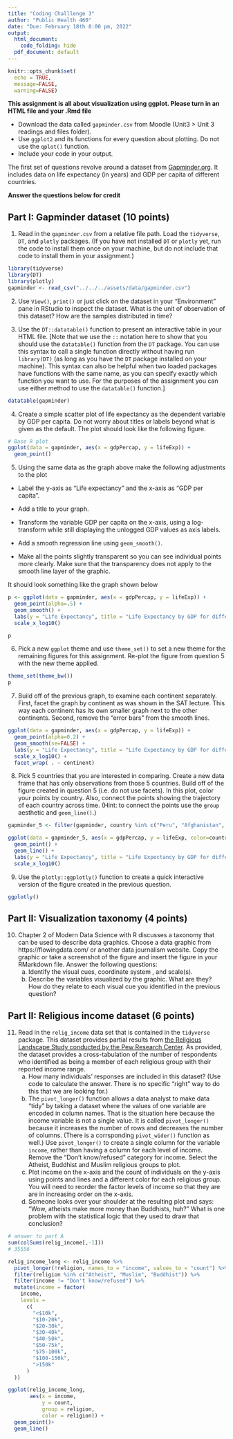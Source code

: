 ```yaml
---
title: "Coding Challlenge 3"
author: "Public Health 460"
date: "Due: February 18th 8:00 pm, 2022"
output:
  html_document: 
    code_folding: hide
  pdf_document: default
---
```



```r
knitr::opts_chunk$set(
  echo = TRUE, 
  message=FALSE, 
  warning=FALSE)
```


__This assignment is all about visualization using ggplot. Please turn in an HTML file and your .Rmd file__

* Download the data called ``gapminder.csv`` from Moodle (Unit3 > Unit 3 readings and files folder).
* Use ``ggplot2`` and its functions for every question about plotting. Do not use the `qplot()` function.
* Include your code in your output.

The first set of questions revolve around a dataset from [Gapminder.org](https://www.gapminder.org/). It includes data on life expectancy (in years) and GDP per capita of different countries.


__Answer the questions below for credit__

## Part I: Gapminder dataset (10 points)
1) Read in the `gapminder.csv` from a relative file path. Load the `tidyverse`, `DT`, and `plotly` packages. (If you have not installed `DT` or `plotly` yet, run the code to install them once on your machine, but do not include that code to install them in your assignment.)
```r
library(tidyverse)
library(DT)
library(plotly)
gapminder <- read_csv("../../../assets/data/gapminder.csv")
```

<!-- *Q1 rubric: 0 pt for using a relative file path* -->

2) Use `View()`, `print()` or just click on the dataset in your "Environment" pane in RStudio to inspect the dataset. What is the unit of observation of this dataset? How are the samples distributed in time?

<!--  *Q2 rubric: 1 pt for identifying that the unit of analysis is a "country-year" or something similar. Note that this is the right answer because these variables encapsulate the fixed design of the observations (we are observing every country once a year), and are not "random" observations of variables in the way that GDP and life expectancy are. 0 pt for saying something like"only data from every five years from 1952 to 2007 is available in this dataset".*  -->

3) Use the `DT::datatable()` function to present an interactive table in your HTML file. [Note that we use the `::` notation here to show that you should use the `datatable()` function from the `DT` package. You can use this syntax to call a single function directly without having run `library(DT)` (as long as you have the `DT` package installed on your machine). This syntax can also be helpful when two loaded packages have functions with the same name, as you can specify exactly which function you want to use. For the purposes of the assignment you can use either method to use the `datatable()` function.] 

<!--  *Q3 rubric: 1 pt for having the following command, or a working version of it.* -->
```r
datatable(gapminder)
```


4) Create a simple scatter plot of life expectancy as the dependent variable by GDP per capita. Do not worry about titles or labels beyond what is given as the default. The plot should look like the following figure.

<!--  *Q4 rubric: 0 pt for specifying geom_point(), 0 point for correct aesthetics.* -->

```r
# Base R plot
ggplot(data = gapminder, aes(x = gdpPercap, y = lifeExp)) + 
  geom_point()
```


5) Using the same data as the graph above make the following adjustments to the plot 

- Label the y-axis as "Life expectancy" and the x-axis as "GDP per capita".

- Add a title to your graph.

- Transform the variable GDP per capita on the x-axis, using a log-transform while still displaying the unlogged GDP values as axis labels.

- Add a smooth regression line using `geom_smooth()`.

- Make all the points slightly transparent so you can see individual points more clearly. Make sure that the transparency does not apply to the smooth line layer of the graphic.

It should look something like the graph shown below

<!--  *Q5 rubric: 1 pt for axis labels and title added correctly. 1 pt for using scale_x_log10(). 1 pt for defining alpha as a constant value inside geom_point (not inside ggplot, as then it would apply to the smooth line too).* -->

```r
p <- ggplot(data = gapminder, aes(x = gdpPercap, y = lifeExp)) + 
  geom_point(alpha=.5) + 
  geom_smooth() +
  labs(y = "Life Expectancy", title = "Life Expectancy by GDP for different continents", x="GDP per capita") +  
  scale_x_log10()

p
```



6) Pick a new `ggplot` theme and use `theme_set()` to set a new theme for the remaining figures for this assignment. Re-plot the figure from question 5 with the new theme applied.

<!--  *Q6 rubric: 1 point for successful application of a new theme.* -->

```r
theme_set(theme_bw())
p
```


7) Build off of the previous graph, to examine each continent separately. First, facet the graph by continent as was shown in the SAT lecture. This way each continent has its own smaller graph next to the other continents. Second, remove the "error bars" from the smooth lines.

<!--  *Q7 rubric: 1 pts for using facet_wrap with continent correctly. 0 point using geom_smooth(se=FALSE).* -->


```r
ggplot(data = gapminder, aes(x = gdpPercap, y = lifeExp)) + 
  geom_point(alpha=0.2) +
  geom_smooth(se=FALSE) + 
  labs(y = "Life Expectancy", title = "Life Expectancy by GDP for different continents", x="GDP per capita") +  
  scale_x_log10() + 
  facet_wrap( . ~ continent)
```


8) Pick 5 countries that you are interested in comparing. Create a new data frame that has only observations from those 5 countries. Build off of the figure created in question 5 (i.e. do not use facets). In this plot, color your points by country. Also, connect the points showing the trajectory of each country across time. (Hint: to connect the points use the `group` aesthetic and `geom_line()`.) 

<!-- *Q8 rubric: 1 pt for filtering the data so that only 5 countries are present. 1 pts for mapping the country variable to the group aesthetic (either within geom_line() or within the overall ggplot() call is ok).* -->

```r
gapminder_5 <- filter(gapminder, country %in% c("Peru", "Afghanistan", "Mali", "United States", "China"))

ggplot(data = gapminder_5, aes(x = gdpPercap, y = lifeExp, color=country, group=country)) + 
  geom_point() +
  geom_line() +
  labs(y = "Life Expectancy", title = "Life Expectancy by GDP for different continents", x="GDP per capita") +  
  scale_x_log10()
```


9) Use the `plotly::ggplotly()` function to create a quick interactive version of the figure created in the previous question.

<!--  *Q9 rubric: 1 pt for a call to plotly that generates a plotly figure. Note that the below code works because it automatically uses the previously generated figure. But other ways to use ggplotly (as long as it recreates the figure from Q7) are ok too..* -->

```r
ggplotly()
```

## Part II: Visualization taxonomy (4 points)
10) Chapter 2 of Modern Data Science with R discusses a taxonomy that can be used to describe data graphics. Choose a data graphic from https://flowingdata.com/ or another data journalism website. Copy the graphic or take a screenshot of the figure and insert the figure in your RMarkdown file. Answer the following questions:
    a) Identify the visual cues, coordinate system , and scale(s). 
    b) Describe the variables visualized by the graphic. What are they? How do they relate to each visual cue you identified in the previous question? 

<!--  *Q10 rubric: 2 points each for an adequate, thoughtful answer to each question* -->



## Part II: Religious income dataset (6 points)

11) Read in the `relig_income` data set that is contained in the `tidyverse` package. This dataset provides partial results from [the Religious Landscape Study conducted by the Pew Research Center](https://www.pewforum.org/religious-landscape-study/). As provided, the dataset provides a cross-tabulation of the number of respondents who identified as being a member of each religious group with their reported income range.
    a) How many individuals' responses are included in this dataset? (Use code to calculate the answer. There is no specific "right" way to do this that we are looking for.)
    b) The `pivot_longer()` function allows a data analyst to make data "tidy" by taking a dataset where the values of one variable are encoded in column names. That is the situation here because the income variable is not a single value. It is called `pivot_longer()` because it increases the number of rows and decreases the number of columns. (There is a corrsponding `pivot_wider()` function as well.) Use `pivot_longer()` to create a single column for the variable `income`, rather than having a column for each level of income. Remove the "Don't know/refused" category for income. Select the Atheist, Buddhist and Muslim religious groups to plot. 
    c) Plot income on the x-axis and the count of individuals on the y-axis using points and lines and a different color for each religious group. You will need to reorder the factor levels of income so that they are are in increasing order on the x-axis. 
    d) Someone looks over your shoulder at the resulting plot and says: "Wow, atheists make more money than Buddhists, huh?" What is one problem with the statistical logic that they used to draw that conclusion?

<!-- part A: 1 point for correct answer, many ways to get there, here is one. -->
```r
# answer to part A
sum(colSums(relig_income[,-1]))
# 35556
```


<!-- part B/C: 1 point for correct usage of pivot_longer, 1 point for releveling the factor, 1 point for correct geoms/aesthetics -->
    
```r
relig_income_long <- relig_income %>%
  pivot_longer(!religion, names_to = "income", values_to = "count") %>%
  filter(religion %in% c("Atheist", "Muslim", "Buddhist")) %>% 
  filter(income != "Don't know/refused") %>% 
  mutate(income = factor(
    income,
    levels =
      c(
        "<$10k",
        "$10-20k",
        "$20-30k",
        "$30-40k",
        "$40-50k",
        "$50-75k",
        "$75-100k",
        "$100-150k",
        ">150k"
      )
  ))
```


```r
ggplot(relig_income_long, 
       aes(x = income,
           y = count,
           group = religion,
           color = religion)) +
  geom_point()+
  geom_line()

```

<!--  part D 2 points correct answer to part d, by saying one or both of the following things: a) we don't know if this is a representative sample of the population, and b) these are counts not fractions, so it's just saying that there are more atheists that make, for example, $50-75K/year not that a higher FRACTION of athiests make that amount of money than Buddhists.* -->
